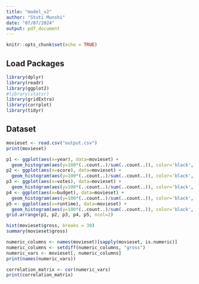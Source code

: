 ```yaml
---
title: "model_v2"
author: "Stuti Munshi"
date: "07/07/2024"
output: pdf_document
---
```


```r
knitr::opts_chunk$set(echo = TRUE)
```

## Load Packages
```r
library(dplyr)   
library(readr)  
library(ggplot2)
#library(statsr)
library(gridExtra)
library(corrplot)
library(tidyr)
```

## Dataset 
```r
movieset <- read.csv("output.csv")
print(movieset)
```

```r

p1 <- ggplot(aes(x=year), data=movieset) + 
  geom_histogram(aes(y=100*(..count..)/sum(..count..)), color='black', fill='white') + ylab('percentage') + ggtitle('year')
p2 <- ggplot(aes(x=score), data=movieset) +
  geom_histogram(aes(y=100*(..count..)/sum(..count..)), color='black', fill='white') + ylab('percentage') + ggtitle('score')
p3 <- ggplot(aes(x=votes), data=movieset) +
  geom_histogram(aes(y=100*(..count..)/sum(..count..)), color='black', fill='white') + ylab('percentage') + ggtitle('votes')
p4 <- ggplot(aes(x=budget), data=movieset) +
  geom_histogram(aes(y=100*(..count..)/sum(..count..)), color='black', fill='white') + ylab('percentage') + ggtitle('budget')
p5 <- ggplot(aes(x=runtime), data=movieset) +
  geom_histogram(aes(y=100*(..count..)/sum(..count..)), color='black', fill='white') + ylab('percentage') + ggtitle('runtime')
grid.arrange(p1, p2, p3, p4, p5, ncol=2)

```

```r
hist(movieset$gross, breaks = 30)
summary(movieset$gross)

numeric_columns <- names(movieset)[sapply(movieset, is.numeric)]
numeric_columns <- setdiff(numeric_columns, "gross")
numeric_vars <- movieset[, numeric_columns]
print(names(numeric_vars))

correlation_matrix <- cor(numeric_vars)
print(correlation_matrix)
```

